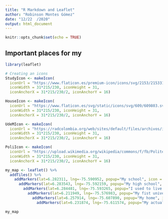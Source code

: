 ```yaml
---
title: "R Markdown and Leaflet"
author: "Robinson Montes Gómez"
date: "12/22  /2020"
output: html_document
---
```


```r
knitr::opts_chunk$set(echo = TRUE)
```

## Important places for my

```r
library(leaflet)

# Creating an icons
StudyIcon <- makeIcon(
  iconUrl = "https://www.flaticon.es/premium-icon/icons/svg/2153/2153314.svg",
  iconWidth = 31*215/230, iconHeight = 31,
  iconAnchorX = 31*215/230/2, iconAnchorY = 16)

HouseIcon <- makeIcon(
  iconUrl = "https://www.flaticon.es/svg/static/icons/svg/609/609803.svg",
  iconWidth = 31*215/230, iconHeight = 31,
  iconAnchorX = 31*215/230/2, iconAnchorY = 16)

UdeMIcon <- makeIcon(
  iconUrl = "https://radcolombia.org/web/sites/default/files/archivos/instituciones/universidad-medellin/logo-um.png",
  iconWidth = 31*215/230, iconHeight = 31,
  iconAnchorX = 31*215/230/2, iconAnchorY = 16)

PoliIcon <- makeIcon(
  iconUrl = "https://upload.wikimedia.org/wikipedia/commons/f/fb/Politecnico.png",
  iconWidth = 31*215/230, iconHeight = 31,
  iconAnchorX = 31*215/230/2, iconAnchorY = 16)

my_map <- leaflet() %>% 
  addTiles() %>%
    addMarkers(lat=6.282311, lng=-75.590952, popup="My school", icon = StudyIcon) %>%
      addMarkers(lat=6.283543, lng=-75.592159, popup="My high school", icon = StudyIcon) %>%
        addMarkers(lat=6.284481, lng=-75.593265, popup="I used to live here", icon = HouseIcon) %>%
          addMarkers(lat=6.211949, lng=-75.576983, popup="My fist university", icon = PoliIcon) %>%
            addMarkers(lat=6.257914, lng=-75.607890, popup="My home", icon = HouseIcon) %>%
              addMarkers(lat=6.231874, lng=-75.611574, popup="My actual university", icon = UdeMIcon)

my_map
  
```

